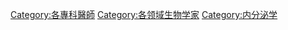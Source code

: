 [[Category:各專科醫師|Category:各專科醫師]]
[[Category:各领域生物学家|Category:各领域生物学家]]
[[Category:内分泌学|Category:内分泌学]]